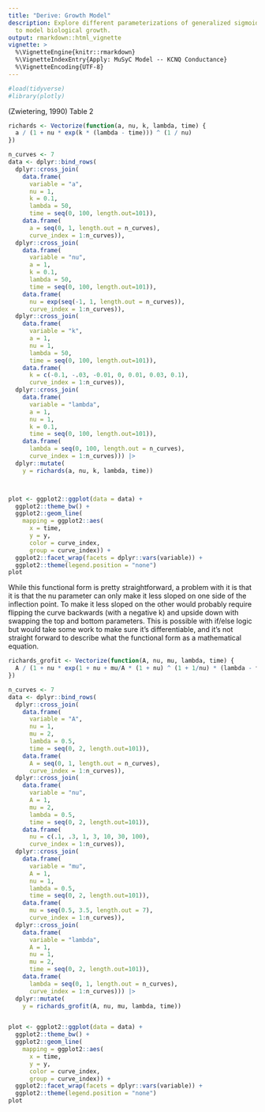 ```yaml
---
title: "Derive: Growth Model"
description: Explore different parameterizations of generalized sigmoid models
  to model biological growth.
output: rmarkdown::html_vignette
vignette: >
  %\VignetteEngine{knitr::rmarkdown}
  %\VignetteIndexEntry{Apply: MuSyC Model -- KCNQ Conductance}
  %\VignetteEncoding{UTF-8}
---
```



```r
#load(tidyverse)
#library(plotly)
```

(Zwietering, 1990) Table 2

```r
richards <- Vectorize(function(a, nu, k, lambda, time) {
  a / (1 + nu * exp(k * (lambda - time))) ^ (1 / nu)
})
```


```r

n_curves <- 7
data <- dplyr::bind_rows(
  dplyr::cross_join(
    data.frame(
      variable = "a",
      nu = 1,
      k = 0.1,
      lambda = 50,
      time = seq(0, 100, length.out=101)),
    data.frame(
      a = seq(0, 1, length.out = n_curves),
      curve_index = 1:n_curves)),
  dplyr::cross_join(
    data.frame(
      variable = "nu",
      a = 1,
      k = 0.1,
      lambda = 50,
      time = seq(0, 100, length.out=101)),
    data.frame(
      nu = exp(seq(-1, 1, length.out = n_curves)),
      curve_index = 1:n_curves)),
  dplyr::cross_join(
    data.frame(
      variable = "k",
      a = 1,
      nu = 1,
      lambda = 50,
      time = seq(0, 100, length.out=101)),
    data.frame(
      k = c(-0.1, -.03, -0.01, 0, 0.01, 0.03, 0.1),
      curve_index = 1:n_curves)),
  dplyr::cross_join(
    data.frame(
      variable = "lambda",
      a = 1,
      nu = 1,
      k = 0.1,
      time = seq(0, 100, length.out=101)),
    data.frame(
      lambda = seq(0, 100, length.out = n_curves),
      curve_index = 1:n_curves))) |>
  dplyr::mutate(
    y = richards(a, nu, k, lambda, time))



plot <- ggplot2::ggplot(data = data) +
  ggplot2::theme_bw() +
  ggplot2::geom_line(
    mapping = ggplot2::aes(
      x = time,
      y = y,
      color = curve_index,
      group = curve_index)) +
  ggplot2::facet_wrap(facets = dplyr::vars(variable)) +
  ggplot2::theme(legend.position = "none")
plot

```
While this functional form is pretty straightforward, a problem with it is that it is that the nu parameter can only make it less sloped on one side of the inflection point. To make it less sloped on the other would probably require flipping the curve backwards (with a negative k) and upside down with swapping the top and bottom parameters. This is possible with if/else logic but would take some work to make sure it's differentiable, and it's not straight forward to describe what the functional form as a mathematical equation.


```r

richards_grofit <- Vectorize(function(A, nu, mu, lambda, time) {
  A / (1 + nu * exp(1 + nu + mu/A * (1 + nu) ^ (1 + 1/nu) * (lambda - time))) ^ (1/nu)
})

```

```r

n_curves <- 7
data <- dplyr::bind_rows(
  dplyr::cross_join(
    data.frame(
      variable = "A",
      nu = 1,
      mu = 2,
      lambda = 0.5,
      time = seq(0, 2, length.out=101)),
    data.frame(
      A = seq(0, 1, length.out = n_curves),
      curve_index = 1:n_curves)),
  dplyr::cross_join(
    data.frame(
      variable = "nu",
      A = 1,
      mu = 2,
      lambda = 0.5,
      time = seq(0, 2, length.out=101)),
    data.frame(
      nu = c(.1, .3, 1, 3, 10, 30, 100),
      curve_index = 1:n_curves)),
  dplyr::cross_join(
    data.frame(
      variable = "mu",
      A = 1,
      nu = 1,
      lambda = 0.5,
      time = seq(0, 2, length.out=101)),
    data.frame(
      mu = seq(0.5, 3.5, length.out = 7),
      curve_index = 1:n_curves)),
  dplyr::cross_join(
    data.frame(
      variable = "lambda",
      A = 1,
      nu = 1,
      mu = 2,
      time = seq(0, 2, length.out=101)),
    data.frame(
      lambda = seq(0, 1, length.out = n_curves),
      curve_index = 1:n_curves))) |>
  dplyr::mutate(
    y = richards_grofit(A, nu, mu, lambda, time))


plot <- ggplot2::ggplot(data = data) +
  ggplot2::theme_bw() +
  ggplot2::geom_line(
    mapping = ggplot2::aes(
      x = time,
      y = y,
      color = curve_index,
      group = curve_index)) +
  ggplot2::facet_wrap(facets = dplyr::vars(variable)) +
  ggplot2::theme(legend.position = "none")
plot

```




